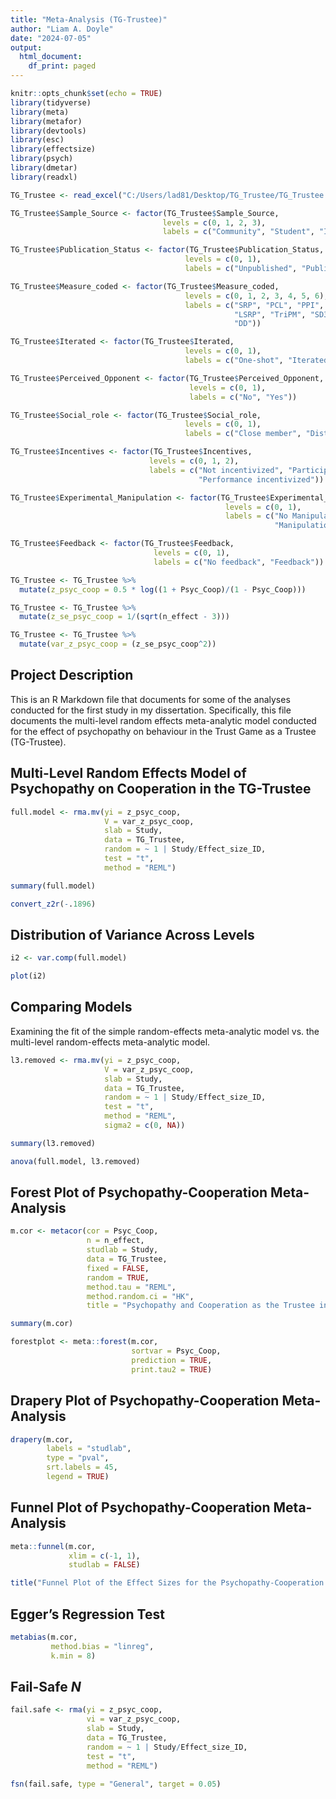 ```yaml
---
title: "Meta-Analysis (TG-Trustee)"
author: "Liam A. Doyle"
date: "2024-07-05"
output:
  html_document:
    df_print: paged
---
```


```r
knitr::opts_chunk$set(echo = TRUE)
library(tidyverse)
library(meta)
library(metafor)
library(devtools)
library(esc)
library(effectsize)
library(psych)
library(dmetar)
library(readxl)
```

```r
TG_Trustee <- read_excel("C:/Users/lad81/Desktop/TG_Trustee/TG_Trustee.xlsx")
```

```r
TG_Trustee$Sample_Source <- factor(TG_Trustee$Sample_Source,
                                  levels = c(0, 1, 2, 3),
                                  labels = c("Community", "Student", "Inmate", "Mixed"))

TG_Trustee$Publication_Status <- factor(TG_Trustee$Publication_Status,
                                       levels = c(0, 1),
                                       labels = c("Unpublished", "Published"))

TG_Trustee$Measure_coded <- factor(TG_Trustee$Measure_coded,
                                       levels = c(0, 1, 2, 3, 4, 5, 6),
                                       labels = c("SRP", "PCL", "PPI", 
                                                  "LSRP", "TriPM", "SD3",
                                                  "DD"))

TG_Trustee$Iterated <- factor(TG_Trustee$Iterated,
                                       levels = c(0, 1),
                                       labels = c("One-shot", "Iterated"))

TG_Trustee$Perceived_Opponent <- factor(TG_Trustee$Perceived_Opponent,
                                        levels = c(0, 1),
                                        labels = c("No", "Yes"))

TG_Trustee$Social_role <- factor(TG_Trustee$Social_role,
                                       levels = c(0, 1),
                                       labels = c("Close member", "Distant member"))

TG_Trustee$Incentives <- factor(TG_Trustee$Incentives,
                               levels = c(0, 1, 2),
                               labels = c("Not incentivized", "Participation incentivized",
                                          "Performance incentivized"))

TG_Trustee$Experimental_Manipulation <- factor(TG_Trustee$Experimental_Manipulation,
                                                levels = c(0, 1),
                                                labels = c("No Manipulation",
                                                           "Manipulation"))

TG_Trustee$Feedback <- factor(TG_Trustee$Feedback,
                                levels = c(0, 1),
                                labels = c("No feedback", "Feedback"))
```

```r
TG_Trustee <- TG_Trustee %>%
  mutate(z_psyc_coop = 0.5 * log((1 + Psyc_Coop)/(1 - Psyc_Coop)))

TG_Trustee <- TG_Trustee %>%
  mutate(z_se_psyc_coop = 1/(sqrt(n_effect - 3)))

TG_Trustee <- TG_Trustee %>%
  mutate(var_z_psyc_coop = (z_se_psyc_coop^2))
```

## Project Description

This is an R Markdown file that documents for some of the analyses conducted for the first study in my dissertation. Specifically, this file documents the multi-level random effects meta-analytic model conducted for the effect of psychopathy on behaviour in the Trust Game as a Trustee (TG-Trustee).

## Multi-Level Random Effects Model of Psychopathy on Cooperation in the TG-Trustee

```r
full.model <- rma.mv(yi = z_psyc_coop,
                     V = var_z_psyc_coop,
                     slab = Study,
                     data = TG_Trustee,
                     random = ~ 1 | Study/Effect_size_ID,
                     test = "t",
                     method = "REML")

summary(full.model)

convert_z2r(-.1896)
```

## Distribution of Variance Across Levels

```r
i2 <- var.comp(full.model)

plot(i2)
```


## Comparing Models

Examining the fit of the simple random-effects meta-analytic model vs. the multi-level random-effects meta-analytic model.

```r
l3.removed <- rma.mv(yi = z_psyc_coop,
                     V = var_z_psyc_coop,
                     slab = Study,
                     data = TG_Trustee,
                     random = ~ 1 | Study/Effect_size_ID,
                     test = "t",
                     method = "REML",
                     sigma2 = c(0, NA))

summary(l3.removed)

anova(full.model, l3.removed)
```

## Forest Plot of Psychopathy-Cooperation Meta-Analysis

```r
m.cor <- metacor(cor = Psyc_Coop,
                 n = n_effect,
                 studlab = Study,
                 data = TG_Trustee,
                 fixed = FALSE,
                 random = TRUE,
                 method.tau = "REML",
                 method.random.ci = "HK",
                 title = "Psychopathy and Cooperation as the Trustee in the TG")

summary(m.cor)

forestplot <- meta::forest(m.cor,
                           sortvar = Psyc_Coop,
                           prediction = TRUE,
                           print.tau2 = TRUE)
```

## Drapery Plot of Psychopathy-Cooperation Meta-Analysis

```r
drapery(m.cor,
        labels = "studlab",
        type = "pval",
        srt.labels = 45,
        legend = TRUE)
```

## Funnel Plot of Psychopathy-Cooperation Meta-Analysis

```r
meta::funnel(m.cor,
             xlim = c(-1, 1),
             studlab = FALSE)

title("Funnel Plot of the Effect Sizes for the Psychopathy-Cooperation Relationship")
```

## Egger's Regression Test

```r
metabias(m.cor,
         method.bias = "linreg",
         k.min = 8)
```

## Fail-Safe *N*

```r
fail.safe <- rma(yi = z_psyc_coop,
                 vi = var_z_psyc_coop,
                 slab = Study,
                 data = TG_Trustee,
                 random = ~ 1 | Study/Effect_size_ID,
                 test = "t",
                 method = "REML")

fsn(fail.safe, type = "General", target = 0.05)
```